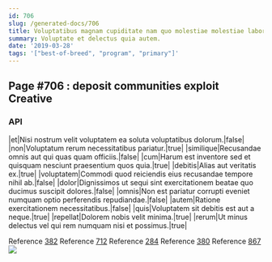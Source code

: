 ```yaml
---
id: 706
slug: /generated-docs/706
title: Voluptatibus magnam cupiditate nam quo molestiae molestiae labore sint.
summary: Voluptate et delectus quia autem.
date: '2019-03-28'
tags: '["best-of-breed", "program", "primary"]'
---
```


## Page #706 : deposit communities exploit Creative
### API

|et|Nisi nostrum velit voluptatem ea soluta voluptatibus dolorum.|false|
|non|Voluptatum rerum necessitatibus pariatur.|true|
|similique|Recusandae omnis aut qui quas quam officiis.|false|
|cum|Harum est inventore sed et quisquam nesciunt praesentium quos quia.|true|
|debitis|Alias aut veritatis ex.|true|
|voluptatem|Commodi quod reiciendis eius recusandae tempore nihil ab.|false|
|dolor|Dignissimos ut sequi sint exercitationem beatae quo ducimus suscipit dolores.|false|
|omnis|Non est pariatur corrupti eveniet numquam optio perferendis repudiandae.|false|
|autem|Ratione exercitationem necessitatibus.|false|
|quis|Voluptatem sit debitis est aut a neque.|true|
|repellat|Dolorem nobis velit minima.|true|
|rerum|Ut minus delectus vel qui rem numquam nisi et possimus.|true|

Reference [382](/382)
Reference [712](/712)
Reference [284](/284)
Reference [380](/380)
Reference [867](/867)
![](/assets/cats-3.jpg)


